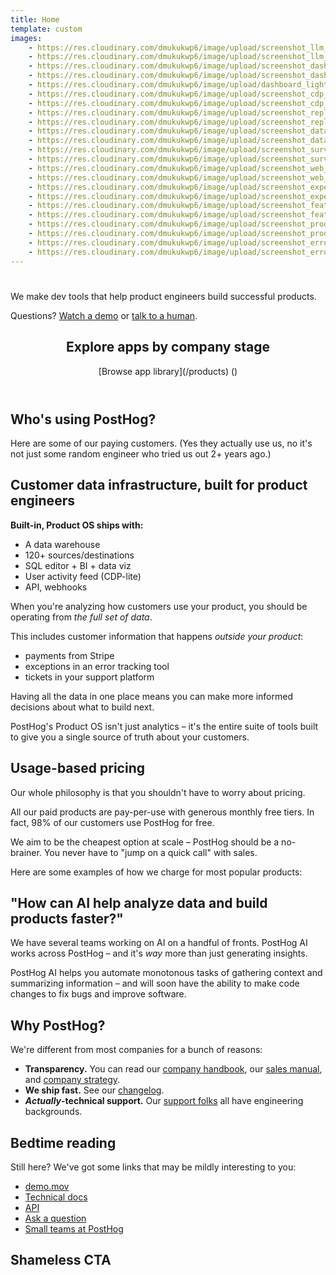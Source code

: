 ```yaml
---
title: Home
template: custom
images:
    - https://res.cloudinary.com/dmukukwp6/image/upload/screenshot_llm_analytics_light_a436da72f7.png
    - https://res.cloudinary.com/dmukukwp6/image/upload/screenshot_llm_analytics_dark_d8f32c249b.png
    - https://res.cloudinary.com/dmukukwp6/image/upload/screenshot_dashboards_light_998b77b1a0.png
    - https://res.cloudinary.com/dmukukwp6/image/upload/screenshot_dashboards_dark_43ef120c80.png
    - https://res.cloudinary.com/dmukukwp6/image/upload/dashboard_light_61b3bab3b6.png
    - https://res.cloudinary.com/dmukukwp6/image/upload/screenshot_cdp_dark_5610c405b2.png
    - https://res.cloudinary.com/dmukukwp6/image/upload/screenshot_cdp_light_97bc52e8f9.png
    - https://res.cloudinary.com/dmukukwp6/image/upload/screenshot_replay_timeline_light_9225f869dc.jpg
    - https://res.cloudinary.com/dmukukwp6/image/upload/screenshot_replay_timeline_dark_f5371a996f.png
    - https://res.cloudinary.com/dmukukwp6/image/upload/screenshot_data_warehouse_light_b0cdbebe8f.png
    - https://res.cloudinary.com/dmukukwp6/image/upload/screenshot_data_warehouse_dark_8f465ecfaa.png
    - https://res.cloudinary.com/dmukukwp6/image/upload/screenshot_surveys_light_3dfb9f57e9.png
    - https://res.cloudinary.com/dmukukwp6/image/upload/screenshot_surveys_dark_a492c37d9c.png
    - https://res.cloudinary.com/dmukukwp6/image/upload/screenshot_web_analytics_dashboard_light_313729cacc.png
    - https://res.cloudinary.com/dmukukwp6/image/upload/screenshot_web_analytics_dashboard_dark_20eb61e4b2.png
    - https://res.cloudinary.com/dmukukwp6/image/upload/screenshot_experiments_result_light_465bac8937.png
    - https://res.cloudinary.com/dmukukwp6/image/upload/screenshot_experiments_result_dark_399c2187ea.png
    - https://res.cloudinary.com/dmukukwp6/image/upload/screenshot_feature_flags_light_6a7b1dfc70.png
    - https://res.cloudinary.com/dmukukwp6/image/upload/screenshot_feature_flags_dark_f091ddfb9b.png
    - https://res.cloudinary.com/dmukukwp6/image/upload/screenshot_product_analytics_trend_light_703f700a5b.png
    - https://res.cloudinary.com/dmukukwp6/image/upload/screenshot_product_analytics_trend_dark_086dcec4b2.png
    - https://res.cloudinary.com/dmukukwp6/image/upload/screenshot_error_tracking_light_93bfa1393d.png
    - https://res.cloudinary.com/dmukukwp6/image/upload/screenshot_error_tracking_dark_ef481dc7a5.png
---
```


<div class="text-center @xl:text-left">

<h1 class="[&_p]:m-0 flex gap-2 flex-wrap justify-center @xl:justify-start">
    <Logo />
</h1>

<span class="text-base font-medium mb-0">We make dev tools that help product engineers build successful products.</span>

<CTAs />

Questions? [Watch a demo](/demo) or [talk to a human](/talk-to-a-human).

</div>

<header class="flex flex-col items-center @xl:flex-row @xl:justify-between @xl:items-baseline [&_h2]:m-0 mt-10 mb-4">

## Explore apps <span class="text-secondary text-sm font-normal tracking-normal">by company stage</span>

<aside class="hidden @xl:inline-flex">

<span class="[&_p]:m-0">
    [Browse app library](/products) (<AppCount />)
</span>

</aside>
</header>

<CompanyStageTabs />

<div id="customers">

## Who's using PostHog?

Here are some of our paying customers. (Yes they actually use us, no it's not just some random engineer who tried us out 2+ years ago.)

<Customers />

</div>

<div class="space-y-8 pt-2">

<div id="customer-infrastructure">

## Customer data infrastructure, built for product engineers

<div class="@lg:float-right text-sm @lg:max-w-xs bg-accent p-4 rounded-sm @lg:ml-6 @lg:mb-2 relative pb-[120px] @md:pb-4 @md:pr-[220px] @lg:pr-6 @lg:pb-[120px]">

<p class="my-0 [&_p]:my-0">

**Built-in, Product OS ships with:**

</p>

<span class="[&_ul]:mb-0">

-   A data warehouse <TooltipDW />
-   120+ sources/destinations
-   SQL editor + BI + data viz
-   User activity feed (CDP-lite)
-   API, webhooks

</span>

<ImageDW />

</div>

When you're analyzing how customers use your product, you should be operating from _the full set of data_.

This includes customer information that happens _outside your product_:

-   payments from Stripe
-   exceptions in an error tracking tool
-   tickets in your support platform

Having all the data in one place means you can make more informed decisions about what to build next.

PostHog's Product OS isn't just analytics – it's the entire suite of tools built to give you a single source of truth about your customers.

<ButtonCDI />

</div>

<div id="pricing">

## Usage-based pricing

<ImageMoney />

Our whole philosophy is that you shouldn't have to worry about pricing.

All our paid products are pay-per-use with generous monthly free tiers. In fact, 98% of our customers use PostHog for free.

We aim to be the cheapest option at scale – PostHog should be a no-brainer. You never have to "jump on a quick call" with sales.

Here are some examples of how we charge for most popular products:

<Pricing />

<ButtonPricing />

</div>

<div id="ai">

## "How can AI help analyze data and build products faster?"

We have several teams working on AI on a handful of fronts. PostHog AI works across PostHog – and it's _way_ more than just generating insights.

PostHog AI helps you automate monotonous tasks of gathering context and summarizing information – and will soon have the ability to make code changes to fix bugs and improve software.

<ButtonAI />

</div>

<div id="why-posthog">

## Why PostHog?

We're different from most companies for a bunch of reasons:

-   **Transparency.** You can read our [company handbook](/handbook), our [sales manual](/handbook/growth/sales/overview), and [company strategy](/handbook/why-does-posthog-exist).
-   **We ship fast.** See our [changelog](/changelog).
-   **_Actually_-technical support.** Our [support folks](/teams/support) all have engineering backgrounds.

<ButtonAbout />

</div>

<div id="bedtime-reading">

## Bedtime reading

<ImageReading1 />

Still here? We've got some links that may be mildly interesting to you:

<ImageReading2 />

-   [demo.mov](/demo)
-   [Technical docs](/docs)
-   [API](/docs/api)
-   [Ask a question](/questions)
-   [Small teams at PostHog](/teams)

</div>

<div id="shameless-cta">

## Shameless CTA

<CTA />

</div>
</div>

<HomeHitCounter />
